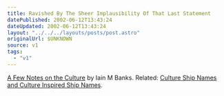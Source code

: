```yaml
---
title: Ravished By The Sheer Implausibility Of That Last Statement
datePublished: 2002-06-12T13:43:24
dateUpdated: 2002-06-12T13:43:24
layout: "../../../layouts/posts/post.astro"
originalUrl: $UNKNOWN
source: v1
tags:
  - "v1"
---
```


[A Few Notes on the Culture][1] by Iain M Banks. Related: [Culture Ship Names and Culture Inspired Ship Names][2].

[1]: http://www.cs.bris.ac.uk/~stefan/culture.html "A Few Notes on the Culture by Iain M Banks"
[2]: http://homepage.mac.com/nizenberg/The_Fleet.htm "Culture Ship Names and Culture Inspired Ship Names"
